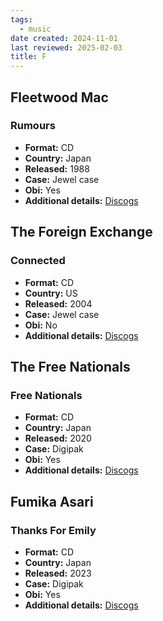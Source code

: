 ```yaml
---
tags:
  - music
date created: 2024-11-01
last reviewed: 2025-02-03
title: F
---
```


## Fleetwood Mac

### Rumours

- **Format:** CD
- **Country:** Japan
- **Released:** 1988
- **Case:** Jewel case
- **Obi:** Yes
- **Additional details:** [Discogs](https://www.discogs.com/release/3643377-Fleetwood-Mac-Rumours)

## The Foreign Exchange

### Connected

- **Format:** CD
- **Country:** US
- **Released:** 2004
- **Case:** Jewel case
- **Obi:** No
- **Additional details:** [Discogs](https://www.discogs.com/release/506019-The-Foreign-Exchange-Connected)

## The Free Nationals

### Free Nationals

- **Format:** CD
- **Country:** Japan
- **Released:** 2020
- **Case:** Digipak
- **Obi:** Yes
- **Additional details:** [Discogs](https://www.discogs.com/release/15671535-The-Free-Nationals-Free-Nationals)

## Fumika Asari

### Thanks For Emily

- **Format:** CD
- **Country:** Japan
- **Released:** 2023
- **Case:** Digipak
- **Obi:** Yes
- **Additional details:** [Discogs](https://www.discogs.com/release/33034677-Fumika-Asari-Thanks-For-Emily)
